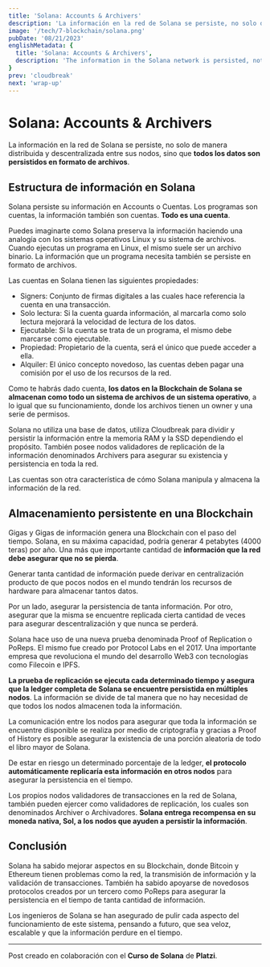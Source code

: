 ```yaml
---
title: 'Solana: Accounts & Archivers'
description: 'La información en la red de Solana se persiste, no solo de manera distribuida y descentralizada entre sus nodos, sino que todos los datos son persistidos en formato de archivos.'
image: '/tech/7-blockchain/solana.png'
pubDate: '08/21/2023'
englishMetadata: {
  title: 'Solana: Accounts & Archivers',
  description: 'The information in the Solana network is persisted, not only in a distributed and decentralized manner among its nodes, but all data is persisted in file format.'
}
prev: 'cloudbreak'
next: 'wrap-up'
---
```


# Solana: Accounts & Archivers

La información en la red de Solana se persiste, no solo de manera distribuida y descentralizada entre sus nodos, sino que **todos los datos son persistidos en formato de archivos**.

## Estructura de información en Solana

Solana persiste su información en Accounts o Cuentas. Los programas son cuentas, la información también son cuentas. **Todo es una cuenta**.

Puedes imaginarte como Solana preserva la información haciendo una analogía con los sistemas operativos Linux y su sistema de archivos. Cuando ejecutas un programa en Linux, el mismo suele ser un archivo binario. La información que un programa necesita también se persiste en formato de archivos.

Las cuentas en Solana tienen las siguientes propiedades:

- Signers: Conjunto de firmas digitales a las cuales hace referencia la cuenta en una transacción.
- Solo lectura: Si la cuenta guarda información, al marcarla como solo lectura mejorará la velocidad de lectura de los datos.
- Ejecutable: Si la cuenta se trata de un programa, el mismo debe marcarse como ejecutable.
- Propiedad: Propietario de la cuenta, será el único que puede acceder a ella.
- Alquiler: El único concepto novedoso, las cuentas deben pagar una comisión por el uso de los recursos de la red.

Como te habrás dado cuenta, **los datos en la Blockchain de Solana se almacenan como todo un sistema de archivos de un sistema operativo**, a lo igual que su funcionamiento, donde los archivos tienen un owner y una serie de permisos.

Solana no utiliza una base de datos, utiliza Cloudbreak para dividir y persistir la información entre la memoria RAM y la SSD dependiendo el propósito. También posee nodos validadores de replicación de la información denominados Archivers para asegurar su existencia y persistencia en toda la red.

Las cuentas son otra característica de cómo Solana manipula y almacena la información de la red.

## Almacenamiento persistente en una Blockchain

Gigas y Gigas de información genera una Blockchain con el paso del tiempo. Solana, en su máxima capacidad, podría generar 4 petabytes (4000 teras) por año. Una más que importante cantidad de **información que la red debe asegurar que no se pierda**.

Generar tanta cantidad de información puede derivar en centralización producto de que pocos nodos en el mundo tendrán los recursos de hardware para almacenar tantos datos.

Por un lado, asegurar la persistencia de tanta información. Por otro, asegurar que la misma se encuentre replicada cierta cantidad de veces para asegurar descentralización y que nunca se perderá.

Solana hace uso de una nueva prueba denominada Proof of Replication o PoReps. El mismo fue creado por Protocol Labs en el 2017. Una importante empresa que revoluciona el mundo del desarrollo Web3 con tecnologías como Filecoin e IPFS.

**La prueba de replicación se ejecuta cada determinado tiempo y asegura que la ledger completa de Solana se encuentre persistida en múltiples nodos**. La información se divide de tal manera que no hay necesidad de que todos los nodos almacenen toda la información.

La comunicación entre los nodos para asegurar que toda la información se encuentre disponible se realiza por medio de criptografía y gracias a Proof of History es posible asegurar la existencia de una porción aleatoria de todo el libro mayor de Solana.

De estar en riesgo un determinado porcentaje de la ledger, **el protocolo automáticamente replicaría esta información en otros nodos** para asegurar la persistencia en el tiempo.

Los propios nodos validadores de transacciones en la red de Solana, también pueden ejercer como validadores de replicación, los cuales son denominados Archiver o Archivadores. **Solana entrega recompensa en su moneda nativa, Sol, a los nodos que ayuden a persistir la información**.

## Conclusión

Solana ha sabido mejorar aspectos en su Blockchain, donde Bitcoin y Ethereum tienen problemas como la red, la transmisión de información y la validación de transacciones. También ha sabido apoyarse de novedosos protocolos creados por un tercero como PoReps para asegurar la persistencia en el tiempo de tanta cantidad de información.

Los ingenieros de Solana se han asegurado de pulir cada aspecto del funcionamiento de este sistema, pensando a futuro, que sea veloz, escalable y que la información perdure en el tiempo.

---
Post creado en colaboración con el **Curso de Solana** de **Platzi**.
